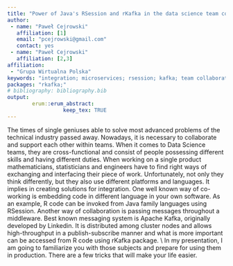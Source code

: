 ```yaml
---
title: "Power of Java's RSession and rKafka in the data science team collaboration"
author:
 - name: "Paweł Cejrowski"
   affiliation: [1]
   email: "pcejrowski@gmail.com"
   contact: yes
 - name: "Paweł Cejrowski"
   affiliation: [2,3]
affiliation:
 - "Grupa Wirtualna Polska"
keywords: "integration; microservices; rsession; kafka; team collaboration"
packages: "rkafka;"
# bibliography: bibliography.bib
output:  
        erum::erum_abstract:
                  keep_tex: TRUE
---
```


The times of single geniuses able to solve most advanced problems of the
technical industry passed away. Nowadays, it is necessary to collaborate
and support each other within teams. When it comes to Data Science
teams, they are cross-functional and consist of people possessing
different skills and having different duties. When working on a single
product mathematicians, statisticians and engineers have to find right
ways of exchanging and interfacing their piece of work. Unfortunately,
not only they think differently, but they also use different platforms
and languages. It implies in creating solutions for integration. One
well known way of co-working is embedding code in different language in
your own software. As an example, R code can be invoked from Java family
languages using RSession. Another way of collaboration is passing
messages throughout a middleware. Best known messaging system is Apache
Kafka, originally developed by Linkedin. It is distributed among cluster
nodes and allows high-throughput in a publish-subscribe manner and what
is more important can be accessed from R code using rKafka package. \\
In my presentation, I am going to familiarize you with those subjects
and prepare for using them in production. There are a few tricks that
will make your life easier.

<!--  -->
<!--  -->
<!--  -->
